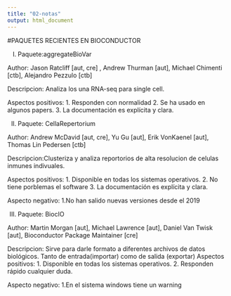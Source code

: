 ```yaml
---
title: "02-notas"
output: html_document
---
```

#PAQUETES RECIENTES EN BIOCONDUCTOR

I) Paquete:aggregateBioVar

Author: Jason Ratcliff [aut, cre] , Andrew Thurman [aut], Michael Chimenti [ctb], Alejandro Pezzulo [ctb] 

Descripcion: Analiza los una RNA-seq para single cell.

Aspectos positivos:
1. Responden con normalidad
2. Se ha usado en algunos papers.
3. La documentación es explícita y clara.

II) Paquete: CellaRepertorium

Author: Andrew McDavid [aut, cre], Yu Gu [aut], Erik VonKaenel [aut], Thomas Lin Pedersen [ctb]

Descripcion:Clusteriza y analiza reportorios de alta resolucion de celulas inmunes indivuales.

Aspectos positivos:
1. Disponible en todas los sistemas operativos.
2. No tiene porblemas el software
3. La documentación es explícita y clara.

Aspecto negativo:
1.No han salido nuevas versiones desde el 2019

III) Paquete: BiocIO

Author: Martin Morgan [aut], Michael Lawrence [aut], Daniel Van Twisk [aut], Bioconductor Package Maintainer [cre]

Descripcion: Sirve para darle formato a diferentes archivos de datos biológicos. Tanto de entrada(importar) como de salida (exportar)
Aspectos positivos:
1. Disponible en todas los sistemas operativos.
2. Responden rápido cualquier duda.

Aspecto negativo:
1.En el sistema windows tiene un warning


